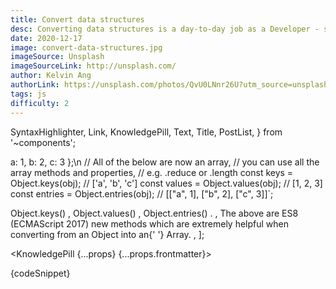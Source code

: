 ```yaml
---
title: Convert data structures
desc: Converting data structures is a day-to-day job as a Developer - so is staying up-to-date with the language and it's features.
date: 2020-12-17
image: convert-data-structures.jpg
imageSource: Unsplash
imageSourceLink: http://unsplash.com/
author: Kelvin Ang
authorLink: https://unsplash.com/photos/QvU0LNnr26U?utm_source=unsplash&utm_medium=referral&utm_content=creditShareLink
tags: js
difficulty: 2
---
```


  SyntaxHighlighter,
  Link,
  KnowledgePill,
  Text,
  Title,
  PostList,
} from '~components';

  a: 1,
  b: 2,
  c: 3
};\n
// All of the below are now an array,
// you can use all the array methods and properties, 
// e.g. .reduce or .length
const keys = Object.keys(obj); // ['a', 'b', 'c']
const values = Object.values(obj); // [1, 2, 3]
const entries = Object.entries(obj); // [["a", 1], ["b", 2], ["c", 3]]`;

  <Text>
    <Link href="https://developer.mozilla.org/en-US/docs/Web/JavaScript/Reference/Global_Objects/Object/keys">
      Object.keys()
    </Link>
    , <Link href="https://developer.mozilla.org/en-US/docs/Web/JavaScript/Reference/Global_Objects/Object/values">
      Object.values()
    </Link>, <Link href="https://developer.mozilla.org/en-US/docs/Web/JavaScript/Reference/Global_Objects/Object/entries">
      Object.entries()
    </Link>.
  </Text>,
  <Text>
    The above are ES8 (ECMAScript 2017) new methods which are extremely helpful
    when converting from an <Text code>Object</Text> into an{' '}
    <Text code>Array</Text>.
  </Text>,
];

<KnowledgePill {...props} {...props.frontmatter}>
  <Title level={4} transform="none">
    From object to array
  </Title>
  <SyntaxHighlighter>{codeSnippet}</SyntaxHighlighter>
  <Title level={4} transform="none">
    Explanation
  </Title>
  <PostList data={listData} />
</KnowledgePill>
